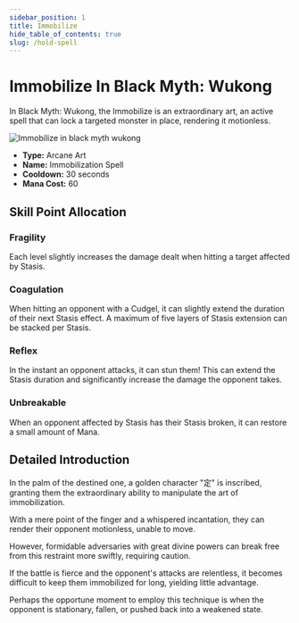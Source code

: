 ```yaml
---
sidebar_position: 1
title: Immobilize
hide_table_of_contents: true
slug: /hold-spell
---
```


# Immobilize In Black Myth: Wukong

In Black Myth: Wukong, the Immobilize is an extraordinary art, an active spell that can lock a targeted monster in place, rendering it motionless.

<img
    src="https://pub-0a8ecc5052d0464f962a5358e503f73e.r2.dev/holdspell.gif"
    alt="Immobilize in black myth wukong"
/>

- **Type:** Arcane Art
- **Name:** Immobilization Spell
- **Cooldown:** 30 seconds
- **Mana Cost:** 60

## Skill Point Allocation

### Fragility

Each level slightly increases the damage dealt when hitting a target affected by Stasis.

### Coagulation

When hitting an opponent with a Cudgel, it can slightly extend the duration of their next Stasis effect. A maximum of five layers of Stasis extension can be stacked per Stasis.

### Reflex

In the instant an opponent attacks, it can stun them! This can extend the Stasis duration and significantly increase the damage the opponent takes.

### Unbreakable

When an opponent affected by Stasis has their Stasis broken, it can restore a small amount of Mana.

## Detailed Introduction

In the palm of the destined one, a golden character "定" is inscribed, granting them the extraordinary ability to manipulate the art of immobilization.

With a mere point of the finger and a whispered incantation, they can render their opponent motionless, unable to move.

However, formidable adversaries with great divine powers can break free from this restraint more swiftly, requiring caution.

If the battle is fierce and the opponent's attacks are relentless, it becomes difficult to keep them immobilized for long, yielding little advantage.

Perhaps the opportune moment to employ this technique is when the opponent is stationary, fallen, or pushed back into a weakened state.